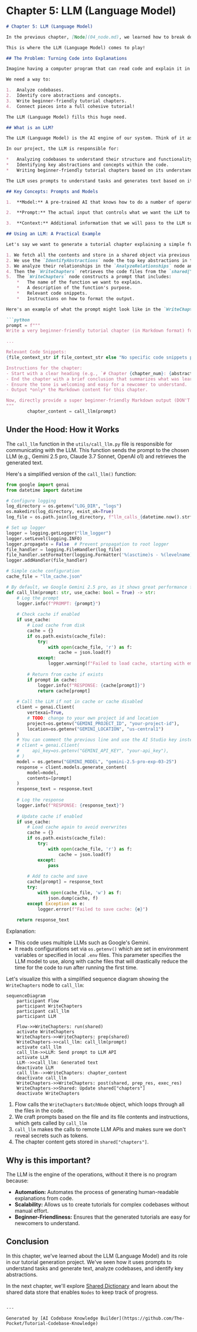 # Chapter 5: LLM (Language Model)

```markdown
# Chapter 5: LLM (Language Model)

In the previous chapter, [Node](04_node.md), we learned how to break down the tutorial generation process into modular units with specific tasks. We discussed `Node`'s `prep`, `exec`, and `post` methods. But one question remains: how do we *actually* perform these tasks?

This is where the LLM (Language Model) comes to play!

## The Problem: Turning Code into Explanations

Imagine having a computer program that can read code and explain it in human-understandable terms. That's a very challenging task, as code is often concise and full of technical jargon.

We need a way to:

1.  Analyze codebases.
2.  Identify core abstractions and concepts.
3.  Write beginner-friendly tutorial chapters.
4.  Connect pieces into a full cohesive tutorial!

The LLM (Language Model) fills this huge need.

## What is an LLM?

The LLM (Language Model) is the AI engine of our system. Think of it as a super-smart assistant that can generate text, translate languages, and answer your questions in an informative way.

In our project, the LLM is responsible for:

*   Analyzing codebases to understand their structure and functionality.
*   Identifying key abstractions and concepts within the code.
*   Writing beginner-friendly tutorial chapters based on its understanding of the codebase.

The LLM uses prompts to understand tasks and generates text based on its training data. We can tell it what we want it to do, and it attempts to follow those instructions. In our `WriteChapters` `Node`, we set specific instructions, such as: "Each code block should have a beginner friendly explanation right after it. Each code block should be BELOW 20 lines!". This makes LLM a crucial component for automatically creating tutorial content from code.

## Key Concepts: Prompts and Models

1.  **Model:** A pre-trained AI that knows how to do a number of operations.

2.  **Prompt:** The actual input that controls what we want the LLM to do.

3.  **Context:** Additional information that we will pass to the LLM so it has the right knowledge to make its response.

## Using an LLM: A Practical Example

Let's say we want to generate a tutorial chapter explaining a simple function in Python. Here's how we can use an LLM within our tutorial-generation project:

1. We fetch all the contents and store in a shared object via previous steps.
2. We use the `IdentifyAbstractions` node the top key abstractions in the codebase and store in the shared object.
3. We analyze their relationships in the `AnalyzeRelationships` node and store that in the shared object.
4. Then the `WriteChapters` retrieves the code files from the `shared["files"]`, details about the abstraction from `shared["abstractions"]`, and context / relationship information from `shared["relationships"]`.
5.  The `WriteChapters` node constructs a prompt that includes:
    *   The name of the function we want to explain.
    *   A description of the function's purpose.
    *   Relevant code snippets.
    *   Instructions on how to format the output.

Here's an example of what the prompt might look like in the `WriteChapters` node:

```python
prompt = f"""
Write a very beginner-friendly tutorial chapter (in Markdown format) for the project `{project_name}` about the concept: "{abstraction_name}". This is Chapter {chapter_num}.

...

Relevant Code Snippets:
{file_context_str if file_context_str else "No specific code snippets provided for this abstraction."}

Instructions for the chapter:
- Start with a clear heading (e.g., `# Chapter {chapter_num}: {abstraction_name}`).
- End the chapter with a brief conclusion that summarizes what was learned and provides a transition to the next chapter.
- Ensure the tone is welcoming and easy for a newcomer to understand.
- Output *only* the Markdown content for this chapter.

Now, directly provide a super beginner-friendly Markdown output (DON'T need ```markdown``` tags):
"""
        chapter_content = call_llm(prompt)

```

## Under the Hood: How it Works

The `call_llm` function in the `utils/call_llm.py` file is responsible for communicating with the LLM. This function sends the prompt to the chosen LLM (e.g., Gemini 2.5 pro, Claude 3.7 Sonnet, OpenAI o1) and retrieves the generated text.

Here's a simplified version of the `call_llm()` function:

```python
from google import genai
from datetime import datetime

# Configure logging
log_directory = os.getenv("LOG_DIR", "logs")
os.makedirs(log_directory, exist_ok=True)
log_file = os.path.join(log_directory, f"llm_calls_{datetime.now().strftime('%Y%m%d')}.log")

# Set up logger
logger = logging.getLogger("llm_logger")
logger.setLevel(logging.INFO)
logger.propagate = False  # Prevent propagation to root logger
file_handler = logging.FileHandler(log_file)
file_handler.setFormatter(logging.Formatter('%(asctime)s - %(levelname)s - %(message)s'))
logger.addHandler(file_handler)

# Simple cache configuration
cache_file = "llm_cache.json"

# By default, we Google Gemini 2.5 pro, as it shows great performance for code understanding
def call_llm(prompt: str, use_cache: bool = True) -> str:
    # Log the prompt
    logger.info(f"PROMPT: {prompt}")
    
    # Check cache if enabled
    if use_cache:
        # Load cache from disk
        cache = {}
        if os.path.exists(cache_file):
            try:
                with open(cache_file, 'r') as f:
                    cache = json.load(f)
            except:
                logger.warning(f"Failed to load cache, starting with empty cache")
        
        # Return from cache if exists
        if prompt in cache:
            logger.info(f"RESPONSE: {cache[prompt]}")
            return cache[prompt]
    
    # Call the LLM if not in cache or cache disabled
    client = genai.Client(
        vertexai=True, 
        # TODO: change to your own project id and location
        project=os.getenv("GEMINI_PROJECT_ID", "your-project-id"),
        location=os.getenv("GEMINI_LOCATION", "us-central1")
    )
    # You can comment the previous line and use the AI Studio key instead:
    # client = genai.Client(
    #     api_key=os.getenv("GEMINI_API_KEY", "your-api_key"),
    # )
    model = os.getenv("GEMINI_MODEL", "gemini-2.5-pro-exp-03-25")
    response = client.models.generate_content(
        model=model,
        contents=[prompt]
    )
    response_text = response.text
    
    # Log the response
    logger.info(f"RESPONSE: {response_text}")
    
    # Update cache if enabled
    if use_cache:
        # Load cache again to avoid overwrites
        cache = {}
        if os.path.exists(cache_file):
            try:
                with open(cache_file, 'r') as f:
                    cache = json.load(f)
            except:
                pass
        
        # Add to cache and save
        cache[prompt] = response_text
        try:
            with open(cache_file, 'w') as f:
                json.dump(cache, f)
        except Exception as e:
            logger.error(f"Failed to save cache: {e}")
    
    return response_text
```

Explanation:

*   This code uses multiple LLMs such as Google's Gemini.
*   It reads configurations set via `os.getenv()` which are set in environment variables or specified in local `.env` files. This parameter specifies the LLM model to use, along with cache files that will drastically reduce the time for the code to run after running the first time.

Let's visualize this with a simplified sequence diagram showing the `WriteChapters` node to `call_llm`:

```mermaid
sequenceDiagram
    participant Flow
    participant WriteChapters
    participant call_llm
    participant LLM

    Flow->>WriteChapters: run(shared)
    activate WriteChapters
    WriteChapters->>WriteChapters: prep(shared)
    WriteChapters->>call_llm: call_llm(prompt)
    activate call_llm
    call_llm->>LLM: Send prompt to LLM API
    activate LLM
    LLM-->>call_llm: Generated text
    deactivate LLM
    call_llm-->>WriteChapters: chapter_content
    deactivate call_llm
    WriteChapters->>WriteChapters: post(shared, prep_res, exec_res)
    WriteChapters->>Shared: Update shared["chapters"]
    deactivate WriteChapters
```

1. Flow calls the `WriteChapters` `BatchNode` object, which loops through all the files in the code.
2. We craft prompts based on the file and its file contents and instructions, which gets called by `call_llm`
3. `call_llm` makes the calls to remote LLM APIs and makes sure we don't reveal secrets such as tokens.
4. The chapter content gets stored in `shared["chapters"]`.

## Why is this important?
The LLM is the engine of the operations, without it there is no program because:
*   **Automation:** Automates the process of generating human-readable explanations from code.
*   **Scalability:** Allows us to create tutorials for complex codebases without manual effort.
*   **Beginner-Friendliness:**  Ensures that the generated tutorials are easy for newcomers to understand.

## Conclusion

In this chapter, we've learned about the LLM (Language Model) and its role in our tutorial generation project. We've seen how it uses prompts to understand tasks and generate text, analyze codebases, and identify key abstractions.

In the next chapter, we'll explore [Shared Dictionary](06_shared_dictionary.md) and learn about the shared data store that enables `Nodes` to keep track of progress.
```

---

Generated by [AI Codebase Knowledge Builder](https://github.com/The-Pocket/Tutorial-Codebase-Knowledge)